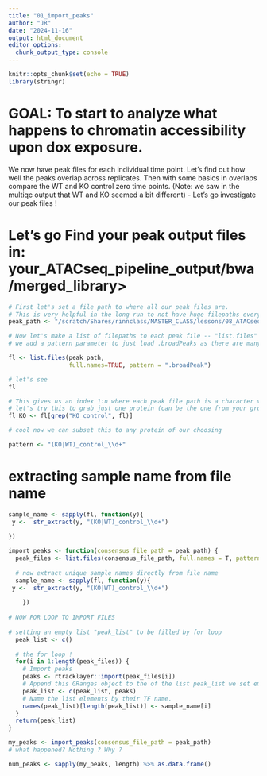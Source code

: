 ```yaml
---
title: "01_import_peaks"
author: "JR"
date: "2024-11-16"
output: html_document
editor_options: 
  chunk_output_type: console
---
```


```r
knitr::opts_chunk$set(echo = TRUE)
library(stringr)
```

# GOAL: To start to analyze what happens to chromatin accessibility upon dox exposure.
We now have peak files for each individual time point. Let's find out how well the peaks
overlap across replicates. Then with some basics in overlaps compare the WT and KO control
zero time points. (Note: we saw in the multiqc output that WT and KO seemed a bit different) -
Let's go investigate our peak files !

# Let's go Find your peak output files in: your_ATACseq_pipeline_output/bwa/merged_library>
```r

# First let's set a file path to where all our peak files are.
# This is very helpful in the long run to not have huge filepaths everywhere :)
peak_path <- "/scratch/Shares/rinnclass/MASTER_CLASS/lessons/08_ATACseq_pipeline/00_run_pipeline/00_pipeline_run/pipeline_run/bwa/merged_library/macs2/broad_peak"

# Now let's make a list of filepaths to each peak file -- "list.files"
# we add a pattern parameter to just load .broadPeaks as there are many other types.

fl <- list.files(peak_path, 
                 full.names=TRUE, pattern = ".broadPeak")

# let's see 
fl

# This gives us an index 1:n where each peak file path is a character vector.
# let's try this to grab just one protein (can be the one from your group)
fl_KO <- fl[grep("KO_control", fl)]

# cool now we can subset this to any protein of our choosing

pattern <- "(KO|WT)_control_\\d+"

```

# extracting sample name from file name

```r

sample_name <- sapply(fl, function(y){
 y <-  str_extract(y, "(KO|WT)_control_\\d+")
  
})

```


```r


import_peaks <- function(consensus_file_path = peak_path) {
  peak_files <- list.files(consensus_file_path, full.names = T, pattern = ".broadPeak")
  
  # now extract unique sample names directly from file name
  sample_name <- sapply(fl, function(y){
 y <-  str_extract(y, "(KO|WT)_control_\\d+")
    
    })
  
# NOW FOR LOOP TO IMPORT FILES
  
# setting an empty list "peak_list" to be filled by for loop
  peak_list <- c()
  
  # the for loop !
  for(i in 1:length(peak_files)) {
    # Import peaks
    peaks <- rtracklayer::import(peak_files[i])
    # Append this GRanges object to the of the list peak_list we set empty above.
    peak_list <- c(peak_list, peaks)
    # Name the list elements by their TF name.
    names(peak_list)[length(peak_list)] <- sample_name[i]
  }
  return(peak_list)
}

my_peaks <- import_peaks(consensus_file_path = peak_path)
# what happened? Nothing ? Why ?

num_peaks <- sapply(my_peaks, length) %>% as.data.frame()
```




















